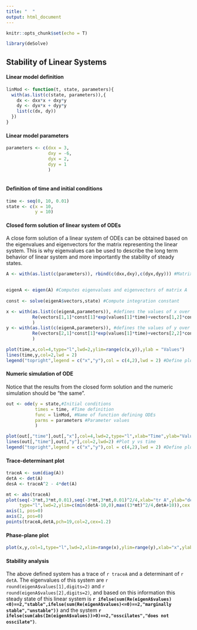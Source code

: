 ```yaml
---
title: "  "
output: html_document
---
```


```r
knitr::opts_chunk$set(echo = T)

library(deSolve)
```
## Stability of Linear Systems

#### Linear model definition
```r
linMod <- function(t, state, parameters){
  with(as.list(c(state, parameters)),{  
    dx <- dxx*x + dxy*y
    dy <- dyx*x + dyy*y
    list(c(dx, dy))
  })
}
```

#### Linear model parameters
```r
parameters <- c(dxx = 3,
                dxy = -6,
                dyx = 2,
                dyy = 1
                )
                

```

#### Definition of time and initial conditions
```r
time <- seq(0, 10, 0.01)
state <- c(x = 10,
           y = 10)
```

#### Closed form solution of linear system of ODEs
A close form solution of a linear system of ODEs can be obtained based on the eigenvalues and eigenvectors for the matrix representing the linear system. This is why eigenvalues can be used to describe the long term behavior of linear system and more importantly the stability of steady states. 
```r
A <- with(as.list(c(parameters)), rbind(c(dxx,dxy),c(dyx,dyy))) #Matrix representing linear system
  

eigenA <- eigen(A) #Computes eigenvalues and eigenvectors of matrix A
  
const <- solve(eigenA$vectors,state) #Compute integration constant

x <- with(as.list(c(eigenA,parameters)), #defines the values of x over time based on ODEs
          Re(vectors[1,1]*const[1]*exp(values[1]*time)+vectors[1,2]*const[2]*exp(values[2]*time))
          )
y <- with(as.list(c(eigenA,parameters)), #defines the values of y over time based on ODEs
          Re(vectors[2,1]*const[1]*exp(values[1]*time)+vectors[2,2]*const[2]*exp(values[2]*time))
          )

plot(time,x,col=4,type="l",lwd=2,ylim=range(c(x,y)),ylab = "Values")
lines(time,y,col=2,lwd = 2)
legend("topright",legend = c("x","y"),col = c(4,2),lwd = 2) #Define plot legend
```


#### Numeric simulation of ODE
Notice that the results from the closed form solution and the numeric simulation should be "the same".
```r

out <- ode(y = state,#Initial conditions 
           times = time, #Time definition
           func = linMod, #Name of function defining ODEs
           parms = parameters #Parameter values
           )

plot(out[,"time"],out[,"x"],col=4,lwd=2,type="l",xlab="Time",ylab="Values",ylim=range(c(x,y))) #Plot x vs time
lines(out[,"time"],out[,"y"],col=2,lwd=2) #Plot y vs time
legend("topright",legend = c("x","y"),col = c(4,2),lwd = 2) #Define plot legend

```

#### Trace-determinant plot
```r
traceA <- sum(diag(A))
detA <- det(A)
desA <- traceA^2 - 4*det(A)

mt <- abs(traceA)
plot(seq(-3*mt,3*mt,0.01),seq(-3*mt,3*mt,0.01)^2/4,xlab="tr A",ylab="det A",
     type="l",lwd=2,ylim=c(min(detA-10,0),max((3*mt)^2/4,detA+10)),cex.lab=1.25,cex.axis=1.25,axes=F)
axis(1, pos=0)
axis(2, pos=0)  
points(traceA,detA,pch=19,col=2,cex=1.2)
```

#### Phase-plane plot
```r
plot(x,y,col=1,type="l",lwd=2,xlim=range(x),ylim=range(y),xlab="x",ylab = "y")
```

#### Stability analysis
The above defined system has a trace of `r traceA` and a determinant of `r detA`. The eigenvalues of this system are `r round(eigenA$values[1],digits=2)` and `r round(eigenA$values[2],digits=2)`, and based on this information this steady state of this linear system is **`r ifelse(sum(Re(eigenA$values)<0)==2,"stable",ifelse(sum(Re(eigenA$values)<=0)==2,"marginally stable","unstable"))`** and the system **`r ifelse(sum(abs(Im(eigenA$values))>0)==2,"osscilates","does not osscilate")`**.
